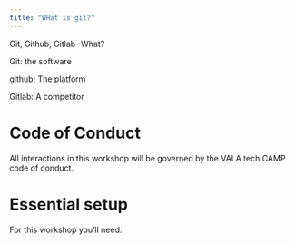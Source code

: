 ```yaml
---
title: "WHat is git?"
---
```


Git, Github, Gitlab -What?

Git: the software

github: The platform

Gitlab: A competitor

# Code of Conduct

All interactions in this workshop will be governed by the VALA tech CAMP code of conduct.

# Essential setup

For this workshop you'll need:
